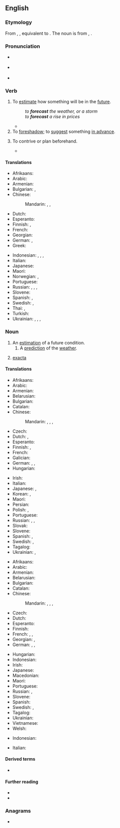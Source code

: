 ==English==
{{wikipedia}}

===Etymology===
From {{inh|en|enm|forecasten}}, {{m|enm|forcasten}}, equivalent to {{prefix|en|fore|cast}}.
The noun is from {{inh|en|enm|forecast}}, {{m|enm|forcast}}.

===Pronunciation===
* {{a|GenAm}} {{IPA|en|/ˈfɔɹkæst/}}
* {{a|RP}} {{IPA|en|/ˈfɔːkɑːst/}}
* {{audio|en|en-us-forecast.ogg|Audio (US)}}

===Verb===
{{en-verb|forecasts|forecasting|forecast|past2=forecasted}}

# To [[estimate]] how something will be in the [[future]].
#: ''to '''forecast''' the weather, or a storm''
#: ''to '''forecast''' a rise in prices''
#* {{quote-journal|en|date=2020 May 6|author=Graeme Pickering|title=Borders Railway: time for the next step|journal=Rail|page=52|text=Within six months, the total number of passengers '''forecast''' to use the line in the entire first year (650,000) had already been passed. For the first 12 months, the figure was in excess of 1.2 million. And overall, it has grown year-on-year, reaching over two million in 2018-19.}}
# To [[foreshadow]]; to [[suggest]] something [[in advance]].
# {{lb|en|obsolete}} To contrive or plan beforehand.
#* {{RQ:Milton Poems 1673|At a Vacation Exerciſe{{nb...|in the Colledge, part Latin, part Engliſh. The Latin ſpeeches ended, the Engliſh thus began.}}|64|pageref=n79|passage=And, if it happen as I did '''forecaſt''', / The dainteſt diſhes ſhall be ſerv'd up laſt.}}

====Translations====
{{trans-top|estimate future conditions}}
* Afrikaans: {{t|af|voorspel}}
* Arabic: {{t|ar|تَنَبَّأَ}}
* Armenian: {{t+|hy|կանխատեսել}}
* Bulgarian: {{t+|bg|предви́ждам|sc=Cyrl}}, {{t+|bg|предска́звам|sc=Cyrl}}
* Chinese:
*: Mandarin: {{t+|cmn|預測}}, {{t+|cmn|预测|tr=yùcè}}, {{t+|cmn|預報|tr=yùbào}}
* Dutch: {{t+|nl|voorspellen}}
* Esperanto: {{t-needed|eo}}
* Finnish: {{t+|fi|ennustaa}}, {{t+|fi|ennakoida}}
* French: {{t+|fr|prévoir}}
* Georgian: {{t-needed|ka}}
* German: {{t+|de|vorhersagen}}, {{t+|de|prognostizieren}}
* Greek: {{t-needed|el}}
{{trans-mid}}
* Indonesian: {{t+|id|ramal}}, {{t+|id|ramal|alt=meramal}}, {{t+|id|kira|alt=mengira}}, {{t+|id|kira|alt=memperkirakan}}
* Italian: {{t+|it|prevedere}}
* Japanese: {{t+|ja|予想|tr=よそうする, yosō suru|alt=予想する|sc=Jpan}}
* Maori: {{t|mi|matapae}}
* Norwegian: {{t+|no|forutsi}}, {{t|no|predikere}}
* Portuguese: {{t+|pt|prever}}
* Russian: {{t+|ru|предска́зывать|impf}}, {{t+|ru|предсказа́ть|pf}}, {{t+|ru|прогнози́ровать|impf}}, {{t+|ru|спрогнози́ровать|pf}}
* Slovene: {{t+|sl|napovedati}}
* Spanish: {{t+|es|predecir}}, {{t+|es|pronosticar}}
* Swedish: {{t+|sv|förutsäga}}, {{t+|sv|förutse}}
* Thai: {{t|th|พยากรณ์}}, {{t+|th|ทำนาย}}
* Turkish: {{t-needed|tr}}
* Ukrainian: {{t|uk|передбача́ти|impf}}, {{t|uk|передба́чити|pf}}, {{t|uk|прогнозува́ти|impf}}, {{t|uk|спрогнозува́ти|pf}}
{{trans-bottom}}

===Noun===
{{en-noun}}

# An [[estimation]] of a future condition.
## A [[prediction]] of the [[weather]].
##: {{ux|en|What's the '''forecast''' for tomorrow?}}
# {{lb|en|betting}} [[exacta]]

====Translations====
{{trans-top|estimation}}
* Afrikaans: {{t|af|voorspelling}}
* Arabic: {{t|ar|تَوَقُّع|m}}
* Armenian: {{t+|hy|կանխատեսում}}
* Belarusian: {{t|be|прагно́з|m|sc=Cyrl}}
* Bulgarian: {{t+|bg|предвиждане|n|sc=Cyrl}}
* Catalan: {{t+|ca|calendari|m}}
* Chinese:
*: Mandarin: {{t+|cmn|預報}}, {{t+|cmn|预报|tr=yùbào}}, {{t+|cmn|預測}}, {{t+|cmn|预测|tr=yùcè}}
* Czech: {{t+|cs|předpověď|f}}
* Dutch: {{t+|nl|voorspelling|f}}, {{t+|nl|schatting|f}}
* Esperanto: {{t|eo|prognozo}}
* Finnish: {{t+|fi|ennuste}}, {{t|fi|ennakkoarvio}}
* French: {{t+|fr|prévision|f}}
* Galician: {{t+|gl|prognóstico}}
* German: {{t+|de|Schätzung|f}}, {{t+|de|Vorhersage|f}}, {{t+|de|Prognose|f}}
* Hungarian: {{t+|hu|becslés}}
{{trans-mid}}
* Irish: {{t|ga|réamhaisnéis|f}}
* Italian: {{t+|it|previsione}}
* Japanese: {{t+|ja|予想|tr=よそう, yosō}}, {{t+|ja|予報|tr=よほう, yohō}}
* Korean: {{t+|ko|예상}}, {{t+|ko|예보}}
* Maori: {{t|mi|matapae}}
* Persian: {{t|fa|پیشبینی}}
* Polish: {{t+|pl|prognoza|f}}, {{t+|pl|zapowiedź|f}}
* Portuguese: {{t+|pt|previsão|f}}
* Russian: {{t+|ru|предсказа́ние|n}}, {{t+|ru|прогно́з|m}}, {{t+|ru|предви́дение|n}}
* Slovak: {{t|sk|predpoveď|f}}
* Slovene: {{t|sl|napoved|f}}
* Spanish: {{t+|es|pronóstico|m}}, {{t+|es|previsión|f}}
* Swedish: {{t|sv|förhandsberäkning|c}}, {{t+|sv|utsikt|c}}
* Tagalog: {{t|tl|hulaysay}}
* Ukrainian: {{t+|uk|прогно́з|m|sc=Cyrl}}, {{t+|uk|передба́чення|n|sc=Cyrl}}
{{trans-bottom}}

{{trans-top|weather prediction}}
* Afrikaans: {{t|af|weervoorspelling}}
* Arabic: {{t|ar|تَوَقُّعَات طَقْس|f-p}}
* Armenian: {{t|hy|եղանակի տեսություն}}
* Belarusian: {{t|be|прагно́з|m}}
* Bulgarian: {{t+|bg|прогно́за|f|sc=Cyrl}}
* Catalan: {{t+|ca|calendari|m}}
* Chinese:
*: Mandarin: {{t+|cmn|預報}}, {{t+|cmn|预报|tr=yùbào}}, {{t|cmn|[[天氣]][[預報]]}}, {{t|cmn|[[天气]][[预报]]|tr=tiānqì yùbào}}
* Czech: {{t+|cs|předpověď|f}}
* Dutch: {{t+|nl|weersvoorspelling|f}}
* Esperanto: {{t|eo|veterprognozo}}
* Finnish: {{t+|fi|sääennuste}}
* French: {{t+|fr|prévision|f}}, {{t|fr|prévision météorologique|f}}, {{t|fr|prévision météo|f}}
* Georgian: {{t|ka|პროგნოზი|sc=Geor}}, {{t+|ka|ამინდის პროგნოზი|sc=Geor}}
* German: {{t+|de|Wettervorhersage|f}}, {{t+|de|Vorhersage|f}}, {{t+|de|Wettervorhersage|f}}
{{trans-mid}}
* Hungarian: {{t+|hu|időjárásjelentés}}
* Indonesian: {{t+|id|ramalan cuaca}}
* Irish: {{t|ga|réamhaisnéis|f}}
* Japanese: {{t|ja|[[天気]][[予報]]|tr=tenki yohō}}
* Macedonian: {{t|mk|прогноза|f}}
* Maori: {{t|mi|matapae}}
* Portuguese: {{t+|pt|previsão|f}}
* Russian: {{t+|ru|прогно́з|m}}, {{t|ru|[[прогно́з]] [[погода|пого́ды]]|m}}
* Slovene: {{t|sl|napoved|f}}
* Spanish: {{t|es|pronóstico del tiempo|m}}
* Swedish: {{t+|sv|väderprognos|c}}, {{t+|sv|prognos|c}}
* Tagalog: {{t|tl|hulaysay}}
* Ukrainian: {{t+|uk|прогно́з|m}}
* Vietnamese: {{t|vi|dự báo}}
* Welsh: {{t+|cy|rhagolygon|m-p}}
{{trans-bottom}}

{{checktrans-top}}
* Indonesian: {{t+check|id|ramal|alt=ramalan}} <!-- was "[[ramal|ramalan]]" - assumed inflected form or vocalised spelling; please verify if linking is acceptable. see [[User:Kephir/gadgets/xte#Translation_fixing]] -->
{{trans-mid}}
* Italian: {{t+check|it|previsione}}
{{trans-bottom}}

====Derived terms====
* {{sense|gambling}} {{l|en|reverse forecast}}

====Further reading====
* {{R:Webster 1913}}
* {{R:Century 1911}}

===Anagrams===
* {{anagrams|en|a=aceforst|fastcore}}